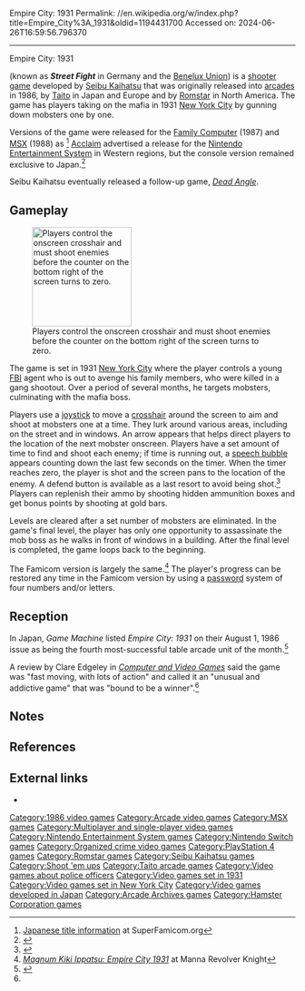 Empire City: 1931
Permalink: //en.wikipedia.org/w/index.php?title=Empire_City%3A_1931&oldid=1194431700
Accessed on: 2024-06-26T16:59:56.796370



------
Empire City: 1931
{{Infobox video game
|title = Empire City: 1931
|image = [[File:Empire City 1931 art.png|frameless|Empire City 1931 sideart.]]
|caption = Arcade cabinet side art
|developer = [[Seibu Kaihatsu]]<ref name="mobygames">[http://www.mobygames.com/game/nes/empire-city-1931 ''Magnum Kiki Ippatsu: Empire City 1931''] at [[MobyGames]]</ref>
|publisher = '''Arcade''' {{vgrelease|JP/EU|[[Taito]]<ref name="flyers">{{cite web |title=Video Game Flyers: Empire City |url=https://flyers.arcade-museum.com/?page=archive&db=videodb&name=Empire+City |website=The Arcade Flyer Archive |access-date=11 August 2021}}</ref>|NA|[[Romstar]]<ref name="Akagi">{{cite book |last1=Akagi |first1=Masumi |title=アーケードTVゲームリスト国内•海外編(1971–2005) |trans-title=Arcade TV Game List: Domestic • Overseas Edition (1971–2005) |date=October 13, 2006 |publisher=Amusement News Agency |language=ja |location=Japan |isbn=978-4990251215 |pages=136–7 |url=https://archive.org/details/ArcadeGameList1971-2005/page/n137/mode/2up}}</ref>|DE/[[Benelux Union|BX]]|Tuning|ITA|Eurobed|FRA|Norad}} '''Family Computer/MSX''' <br> [[EMI Music Japan|Toshiba EMI]]<ref name="mobygames"/>
|producer = Hitoshi Hamada
|platforms=[[Arcade game|Arcade]] <br> [[Nintendo Entertainment System|Family Computer]] <br> [[MSX]]
|released = '''Arcade''' {{vgrelease|JP|May 6, 1986<ref>{{cite web |title=Empire City: 1931 (Registration Number PA0000296001) |url=https://cocatalog.loc.gov |website=[[United States Copyright Office]] |access-date=11 August 2021}}</ref>|WW|June 1986<ref name="Akagi"/><ref name="CVG"/>}} '''Family Computer''' {{vgrelease|JP|December 15, 1987<ref>[http://www.gamefaqs.com/nes/578533-magnum-kiki-ippatsu-empire-city-1931/data ''Magnum Kiki Ippatsu: Empire City 1931''] at [[GameFAQs]]</ref>}} '''MSX''' {{vgrelease|JP|1988}}
|genre = [[Shooter game|Shooter]]
|modes = [[Single-player]], [[two-player]]<ref>[http://www.arcade-museum.com/game_detail.php?game_id=7707 # of players information] at Arcade Museum</ref>
}}

{{nihongo foot|'''''Empire City: 1931'''''|エンパイア シティ:1931|Enpaia Shiti: 1931|lead=yes|group=lower-alpha}} (known as '''''Street Fight''''' in Germany and the [[Benelux Union]]) is a [[shooter game]] developed by [[Seibu Kaihatsu]] that was originally released into [[Arcade game|arcades]] in 1986, by [[Taito]] in Japan and Europe and by [[Romstar]] in North America. The game has players taking on the mafia in 1931 [[New York City]] by gunning down mobsters one by one.

Versions of the game were released for the [[Nintendo Entertainment System|Family Computer]] (1987) and [[MSX]] (1988) as {{nihongo foot|'''''Magnum Kiki Ippatsu: Empire City: 1931'''''.|マグナム危機一髪 エンパイアシティー1931|Magunamu Kiki Ippatsu Enpaia Shitī 1931|lead=yes|group=lower-alpha}}<ref>[http://superfamicom.org/famicom/info/magnum-kiki-ippatsu-empire-city-1931 Japanese title information] at SuperFamicom.org</ref> [[Acclaim Entertainment|Acclaim]] advertised a release for the [[Nintendo Entertainment System]] in Western regions, but the console version remained exclusive to Japan.<ref name=1up>{{cite web|url=http://www.1up.com/do/blogEntry?bId=9009373|last=Cifaldi|first=Frank|title=The Paper Trail: VideoGames & Computer Entertainment #1|work=Retronauts|publisher=1up.com|date=Nov 10, 2009|accessdate=July 31, 2012|url-status=dead|archive-url=https://web.archive.org/web/20120709052655/http://www.1up.com/do/blogEntry?bId=9009373|archive-date=July 9, 2012}}</ref>

Seibu Kaihatsu eventually released a follow-up game, ''[[Dead Angle]]''.

==Gameplay==
[[File:MagnumKikiIppatsuBloodSplatters.png|175px|left|thumb|Players control the onscreen crosshair and must shoot enemies before the counter on the bottom right of the screen turns to zero.]]

The game is set in 1931 [[New York City]] where the player controls a young [[Federal Bureau of Investigation|FBI]] agent who is out to avenge his family members, who were killed in a gang shootout. Over a period of several months, he targets mobsters, culminating with the mafia boss.

Players use a [[joystick]] to move a [[Reticle|crosshair]] around the screen to aim and shoot at mobsters one at a time. They lurk around various areas, including on the street and in windows. An arrow appears that helps direct players to the location of the next mobster onscreen. Players have a set amount of time to find and shoot each enemy; if time is running out, a [[Speech balloon|speech bubble]] appears counting down the last few seconds on the timer. When the timer reaches zero, the player is shot and the screen pans to the location of the enemy. A defend button is available as a last resort to avoid being shot.<ref name="CVG">{{cite magazine |last1=Edgeley |first1=Clare |title=Arcade Action: Empire City |magazine=[[Computer + Video Games]] |date=15 June 1986 |issue=57 (July 1986) |page=94 |url=http://www.solvalou.com/subpage/arcade_reviews/18/118/empire_city_review.html}}</ref> Players can replenish their ammo by shooting hidden ammunition boxes and get bonus points by shooting at gold bars.

Levels are cleared after a set number of mobsters are eliminated. In the game's final level, the player has only one opportunity to assassinate the mob boss as he walks in front of windows in a building. After the final level is completed, the game loops back to the beginning.

The Famicom version is largely the same.<ref>[http://manna.revolver-knight.com/archive/gaming/magnum/magnum.html ''Magnum Kiki Ippatsu: Empire City 1931''] {{Webarchive|url=https://web.archive.org/web/20080725073951/http://manna.revolver-knight.com/archive/gaming/magnum/magnum.html |date=2008-07-25}} at Manna Revolver Knight</ref> The player's progress can be restored any time in the Famicom version by using a [[password (video gaming)|password]] system of four numbers and/or letters.

==Reception==
In Japan, ''Game Machine'' listed ''Empire City: 1931'' on their August 1, 1986 issue as being the fourth most-successful table arcade unit of the month.<ref>{{cite magazine|title=Game Machine's Best Hit Games 25 - テーブル型TVゲーム機 (Table Videos)|magazine=[[:ja:ゲームマシン|Game Machine]]|issue=289|publisher=[[:ja:アミューズメント通信社|Amusement Press, Inc.]]|date=1 August 1986|page=25|lang=ja}}</ref>

A review by Clare Edgeley in ''[[Computer and Video Games]]'' said the game was "fast moving, with lots of action" and called it an "unusual and addictive game" that was  "bound to be a winner".<ref name="CVG"/>

==Notes==
{{notelist}}

==References==
{{reflist}}

==External links==
* {{Internet Archive game|arcade_empcity}}

[[Category:1986 video games]]
[[Category:Arcade video games]]
[[Category:MSX games]]
[[Category:Multiplayer and single-player video games]]
[[Category:Nintendo Entertainment System games]]
[[Category:Nintendo Switch games]]
[[Category:Organized crime video games]]
[[Category:PlayStation 4 games]]
[[Category:Romstar games]]
[[Category:Seibu Kaihatsu games]]
[[Category:Shoot 'em ups]]
[[Category:Taito arcade games]]
[[Category:Video games about police officers]]
[[Category:Video games set in 1931]]
[[Category:Video games set in New York City]]
[[Category:Video games developed in Japan]]
[[Category:Arcade Archives games]]
[[Category:Hamster Corporation games]]